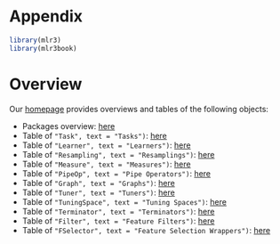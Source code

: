 # Appendix {#appendix}

```r
library(mlr3)
library(mlr3book)
```

# Overview

Our [homepage](https://mlr-org.com) provides overviews and tables of the following objects:

* Packages overview: [here](https://mlr-org.com/packages.html)
* Table of `"Task", text = "Tasks")`: [here](https://mlr-org.com/tasks.html)
* Table of `"Learner", text = "Learners")`: [here](https://mlr-org.com/learners.html)
* Table of `"Resampling", text = "Resamplings")`: [here](https://mlr-org.com/resamplings.html)
* Table of `"Measure", text = "Measures")`: [here](https://mlr-org.com/measures.html)
* Table of `"PipeOp", text = "Pipe Operators")`: [here](https://mlr-org.com/pipeops.html)
* Table of `"Graph", text = "Graphs")`: [here](https://mlr-org.com/graphs.html)
* Table of `"Tuner", text = "Tuners")`: [here](https://mlr-org.com/tuners.html)
* Table of `"TuningSpace", text = "Tuning Spaces")`: [here](https://mlr-org.com/tuning_spaces.html)
* Table of `"Terminator", text = "Terminators")`: [here](https://mlr-org.com/terminators.html)
* Table of `"Filter", text = "Feature Filters")`: [here](https://mlr-org.com/filters.html)
* Table of `"FSelector", text = "Feature Selection Wrappers")`: [here](https://mlr-org.com/fselectors.html)

